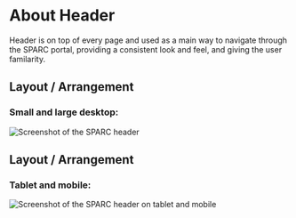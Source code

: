 

<Meta title="Large Components/Sparc Header" />

# About Header

Header is on top of every page and used as a main way to navigate through the SPARC portal, providing a consistent look and feel, and giving the user familarity.

## Layout / Arrangement

### Small and large desktop:

<div>
  <img src={Header1} alt="Screenshot of the SPARC header" />
</div>

## Layout / Arrangement

### Tablet and mobile:

<div>
  <img src={Header2} alt="Screenshot of the SPARC header on tablet and mobile" />
</div>